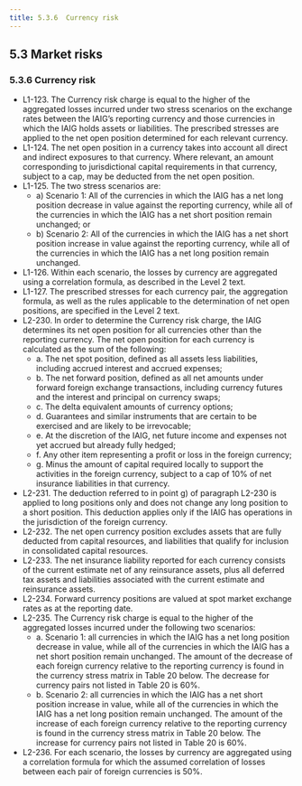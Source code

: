 ```yaml
---
title: 5.3.6  Currency risk
---
```

## 5.3  Market risks
### 5.3.6  Currency risk
- L1-123. The Currency risk charge is equal to the higher of the aggregated losses incurred under two stress scenarios on the exchange rates between the IAIG’s reporting currency and those currencies in which the IAIG holds assets or liabilities. The prescribed stresses are applied to the net open position determined for each relevant currency.
- L1-124. The net open position in a currency takes into account all direct and indirect exposures to that currency. Where relevant, an amount corresponding to jurisdictional capital requirements in that currency, subject to a cap, may be deducted from the net open position.
- L1-125. The two stress scenarios are:
    - a)  Scenario 1: All of the currencies in which the IAIG has a net long position decrease in value against the reporting currency, while all of the currencies in which the IAIG has a net short position remain unchanged; or
    - b)  Scenario 2: All of the currencies in which the IAIG has a net short position increase in value against the reporting currency, while all of the currencies in which the IAIG has a net long position remain unchanged.
- L1-126. Within each scenario, the losses by currency are aggregated using a correlation formula, as described in the Level 2 text.
- L1-127. The prescribed stresses for each currency pair, the aggregation formula, as well as the rules applicable to the determination of net open positions, are specified in the Level 2 text.
- L2-230. In order to determine the Currency risk charge, the IAIG determines its net open position for all currencies other than the reporting currency. The net open position for each currency is calculated as the sum of the following:
    - a.  The net spot position, defined as all assets less liabilities, including accrued interest and accrued expenses;
    - b.  The net forward position, defined as all net amounts under forward foreign exchange transactions, including currency futures and the interest and principal on currency swaps;
    - c.  The delta equivalent amounts of currency options;
    - d.  Guarantees and similar instruments that are certain to be exercised and are likely to be irrevocable;
    - e.  At the discretion of the IAIG, net future income and expenses not yet accrued but already fully hedged;
    - f.  Any other item representing a profit or loss in the foreign currency;
    - g.  Minus the amount of capital required locally to support the activities in the foreign currency, subject to a cap of 10% of net insurance liabilities in that currency.
- L2-231. The deduction referred to in point g) of paragraph L2-230 is applied to long positions only and does not change any long position to a short position. This deduction applies only if the IAIG has operations in the jurisdiction of the foreign currency.
- L2-232. The net open currency position excludes assets that are fully deducted from capital resources, and liabilities that qualify for inclusion in consolidated capital resources.
- L2-233. The net insurance liability reported for each currency consists of the current estimate net of any reinsurance assets, plus all deferred tax assets and liabilities associated with the current estimate and reinsurance assets.
- L2-234. Forward currency positions are valued at spot market exchange rates as at the reporting date.
- L2-235. The Currency risk charge is equal to the higher of the aggregated losses incurred under the following two scenarios:
    - a.  Scenario 1: all currencies in which the IAIG has a net long position decrease in value, while all of the currencies in which the IAIG has a net short position remain unchanged. The amount of the decrease of each foreign currency relative to the reporting currency is found in the currency stress matrix in Table 20 below. The decrease for currency pairs not listed in Table 20 is 60%.
    - b.  Scenario 2: all currencies in which the IAIG has a net short position increase in value, while all of the currencies in which the IAIG has a net long position remain unchanged. The amount of the increase of each foreign currency relative to the reporting currency is found in the currency stress matrix in Table 20 below. The increase for currency pairs not listed in Table 20 is 60%.
- L2-236. For each scenario, the losses by currency are aggregated using a correlation formula for which the assumed correlation of losses between each pair of foreign currencies is 50%.
